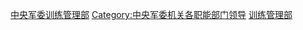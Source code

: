 [[Category:中央军委训练管理部|]]
[[Category:中央军委机关各职能部门领导|Category:中央军委机关各职能部门领导]]
[[Category:中国人民解放军政治委员|训练管理部]]